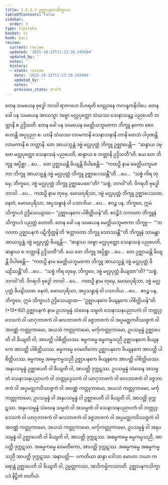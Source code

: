 ```yaml
---
title: 1.5.2.3 ဥဇ္ဈာပနကသိက္ခာပဒ
tableOfContents: false
sidebar:
  order: 3
type: tipitaka
basket: vi
book: paci
review:
  current: review
  updated: '2025-10-22T11:23:20.245604'
  updated_by: ''
  notes: ''
  history:
  - state: review
    date: '2025-10-22T11:23:20.245604'
    updated_by: ''
    notes: ''
    previous_state: draft
---
```



<ReviewStatus review={frontmatter.review} showDetails={true} />

<HypothesisAnnotation frontmatter={frontmatter} />

<DynamicBreadcrumb />

<Division number="103" book="paci" e="ch" v="2" p="56">

<Paragraph number="370" book="paci">
တေန သမယေန ဗုဒ္ဓေါ ဘဂဝါ ရာဇဂဟေ ဝိဟရတိ ဝေဠုဝနေ ကလန္ဒကနိဝါပေ. တေန ခေါ ပန သမယေန အာယသ္မာ ဒဗ္ဗော မလ္လပုတ္တော သံဃဿ သေနာသနဉ္စ ပညပေတိ ဘတ္တာနိ စ ဥဒ္ဒိသတိ. တေန ခေါ ပန သမယေန မေတ္တိယဘူမဇကာ ဘိက္ခူ နဝကာ စေဝ ဟောန္တိ အပ္ပပုညာ စ. ယာနိ သံဃဿ လာမကာနိ သေနာသနာနိ တာနိ တေသံ ပါပုဏန္တိ လာမကာနိ စ ဘတ္တာနိ. တေ အာယသ္မန္တံ ဒဗ္ဗံ မလ္လပုတ္တံ ဘိက္ခူ ဥဇ္ဈာပေန္တိ—  “ဆန္ဒာယ ဒဗ္ဗော မလ္လပုတ္တော သေနာသနံ ပညပေတိ, ဆန္ဒာယ စ ဘတ္တာနိ ဥဒ္ဒိသတီ”တိ.
</Paragraph>

<Paragraph number="371" book="paci">
ယေ တေ ဘိက္ခူ အပ္ပိစ္ဆာ …ပေ…  တေ ဥဇ္ဈာယန္တိ ခိယျန္တိ ဝိပါစေန္တိ—  “ကထဉှိ နာမ မေတ္တိယဘူမဇကာ ဘိက္ခူ အာယသ္မန္တံ ဒဗ္ဗံ မလ္လပုတ္တံ ဘိက္ခူ ဥဇ္ဈာပေဿန္တီ”တိ …ပေ…  “သစ္စံ ကိရ တုမှေ, ဘိက္ခဝေ, ဒဗ္ဗံ မလ္လပုတ္တံ ဘိက္ခူ ဥဇ္ဈာပေထာ”တိ? “သစ္စံ, ဘဂဝါ”တိ. ဝိဂရဟိ ဗုဒ္ဓေါ ဘဂဝါ …ပေ…  ကထဉှိ နာမ တုမှေ, မောဃပုရိသာ, ဒဗ္ဗံ မလ္လပုတ္တံ ဘိက္ခူ ဥဇ္ဈာပေဿထ. နေတံ, မောဃပုရိသာ, အပ္ပသန္နာနံ ဝါ ပသာဒါယ …ပေ…  ဧဝဉ္စ ပန, ဘိက္ခဝေ, ဣမံ သိက္ခာပဒံ ဥဒ္ဒိသေယျာထ—
</Paragraph>

<Paragraph number="372" book="paci">
<Emphasis>“ဥဇ္ဈာပနကေ ပါစိတ္တိယန်”</Emphasis>တိ.
</Paragraph>

<Paragraph number="373" book="paci">
ဧဝဉ္စိဒံ ဘဂဝတာ ဘိက္ခူနံ သိက္ခာပဒံ ပညတ္တံ ဟောတိ.
</Paragraph>

</Division>
<Division number="104" book="paci" e="ch" v="2" p="56">

<Paragraph number="374" book="paci">
တေန ခေါ ပန သမယေန မေတ္တိယဘူမဇကာ ဘိက္ခူ—  “‘ဘဂဝတာ ဥဇ္ဈာပနကံ ပဋိက္ခိတ္တန်’တိ ‘ဧတ္တာဝတာ ဘိက္ခူ သောဿန္တီ’”တိ ဘိက္ခူနံ သာမန္တာ အာယသ္မန္တံ ဒဗ္ဗံ မလ္လပုတ္တံ ခိယျန္တိ—  “ဆန္ဒာယ ဒဗ္ဗော မလ္လပုတ္တော သေနာသနံ ပညပေတိ, ဆန္ဒာယ စ ဘတ္တာနိ ဥဒ္ဒိသတီ”တိ. ယေ တေ ဘိက္ခူ အပ္ပိစ္ဆာ …ပေ…  တေ ဥဇ္ဈာယန္တိ ခိယျန္တိ ဝိပါစေန္တိ—  “ကထဉှိ နာမ မေတ္တိယဘူမဇကာ ဘိက္ခူ အာယသ္မန္တံ ဒဗ္ဗံ မလ္လပုတ္တံ ခိယျိဿန္တီ”တိ …ပေ…  “သစ္စံ ကိရ တုမှေ, ဘိက္ခဝေ, ဒဗ္ဗံ မလ္လပုတ္တံ ခိယျထာ”တိ? “သစ္စံ, ဘဂဝါ”တိ. ဝိဂရဟိ ဗုဒ္ဓေါ ဘဂဝါ …ပေ…  ကထဉှိ နာမ တုမှေ, မောဃပုရိသာ, ဒဗ္ဗံ မလ္လပုတ္တံ ခိယျိဿထ. နေတံ, မောဃပုရိသာ, အပ္ပသန္နာနံ ဝါ ပသာဒါယ …ပေ…  ဧဝဉ္စ ပန, ဘိက္ခဝေ, ဣမံ သိက္ခာပဒံ ဥဒ္ဒိသေယျာထ—
</Paragraph>

</Division>
<Division number="105" book="paci" e="ch" v="2" p="57">

<Paragraph number="375" book="paci">
<Emphasis>“ဥဇ္ဈာပနကေ ခိယျနကေ ပါစိတ္တိယန်”</Emphasis>တိ. (*13*:<Emphasis>62</Emphasis>)
</Paragraph>

</Division>
<Division number="106" book="paci" e="ch" v="2" p="57">

<Paragraph number="376" book="paci">
<Emphasis>ဥဇ္ဈာပနကံ</Emphasis> နာမ ဥပသမ္ပန္နံ သံဃေန သမ္မတံ သေနာသနပညာပကံ ဝါ ဘတ္တုဒ္ဒေသကံ ဝါ ယာဂုဘာဇကံ ဝါ ဖလဘာဇကံ ဝါ ခဇ္ဇဘာဇကံ ဝါ အပ္ပမတ္တကဝိဿဇ္ဇကံ ဝါ အဝဏ္ဏံ ကတ္တုကာမော, အယသံ ကတ္တုကာမော, မင်္ကုကတ္တုကာမော, ဥပသမ္ပန္နံ ဥဇ္ဈာပေတိ ဝါ ခိယျတိ ဝါ, အာပတ္တိ ပါစိတ္တိယဿ. ဓမ္မကမ္မေ ဓမ္မကမ္မသညီ ဥဇ္ဈာပနကေ ခိယျနကေ အာပတ္တိ ပါစိတ္တိယဿ. ဓမ္မကမ္မေ ဝေမတိကော ဥဇ္ဈာပနကေ ခိယျနကေ အာပတ္တိ ပါစိတ္တိယဿ. ဓမ္မကမ္မေ အဓမ္မကမ္မသညီ ဥဇ္ဈာပနကေ ခိယျနကေ အာပတ္တိ ပါစိတ္တိယဿ.
</Paragraph>

<Paragraph number="377" book="paci">
အနုပသမ္ပန္နံ ဥဇ္ဈာပေတိ ဝါ ခိယျတိ ဝါ, အာပတ္တိ ဒုက္ကဋဿ. ဥပသမ္ပန္နံ သံဃေန အသမ္မတံ သေနာသနပညာပကံ ဝါ ဘတ္တုဒ္ဒေသကံ ဝါ ယာဂုဘာဇကံ ဝါ ဖလဘာဇကံ ဝါ ခဇ္ဇဘာဇကံ ဝါ အပ္ပမတ္တကဝိဿဇ္ဇကံ ဝါ အဝဏ္ဏံ ကတ္တုကာမော, အယသံ ကတ္တုကာမော, မင်္ကုကတ္တုကာမော, ဥပသမ္ပန္နံ ဝါ အနုပသမ္ပန္နံ ဝါ ဥဇ္ဈာပေတိ ဝါ ခိယျတိ ဝါ, အာပတ္တိ ဒုက္ကဋဿ. အနုပသမ္ပန္နံ သံဃေန သမ္မတံ ဝါ အသမ္မတံ ဝါ သေနာသနပညာပကံ ဝါ ဘတ္တုဒ္ဒေသကံ ဝါ ယာဂုဘာဇကံ ဝါ ဖလဘာဇကံ ဝါ ခဇ္ဇဘာဇကံ ဝါ အပ္ပမတ္တကဝိဿဇ္ဇကံ ဝါ အဝဏ္ဏံ ကတ္တုကာမော, အယသံ ကတ္တုကာမော, မင်္ကုကတ္တုကာမော, ဥပသမ္ပန္နံ ဝါ အနုပသမ္ပန္နံ ဝါ ဥဇ္ဈာပေတိ ဝါ ခိယျတိ ဝါ, အာပတ္တိ ဒုက္ကဋဿ. အဓမ္မကမ္မေ ဓမ္မကမ္မသညီ, အာပတ္တိ ဒုက္ကဋဿ. အဓမ္မကမ္မေ ဝေမတိကော, အာပတ္တိ ဒုက္ကဋဿ. အဓမ္မကမ္မေ အဓမ္မကမ္မသညီ အာပတ္တိ ဒုက္ကဋဿ.
</Paragraph>

</Division>
<Division number="107" book="paci" e="ch" v="2" p="57">

<Paragraph number="378" book="paci">
အနာပတ္တိ—  ပကတိယာ ဆန္ဒာ ဒေါသာ မောဟာ ဘယာ ကရောန္တံ ဥဇ္ဈာပေတိ ဝါ ခိယျတိ ဝါ, ဥမ္မတ္တကဿ, အာဒိကမ္မိကဿာတိ.

</Paragraph>
</Division>

<Paragraph number="379" type="center" book="paci">
ဥဇ္ဈာပနကသိက္ခာပဒံ နိဋ္ဌိတံ တတိယံ.
</Paragraph>